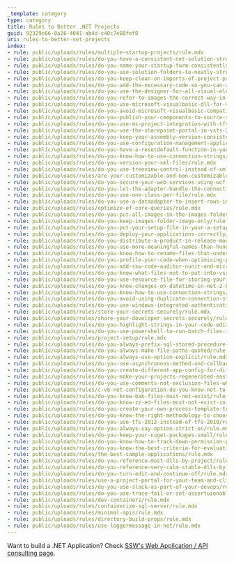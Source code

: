 ```yaml
---
_template: category
type: category
title: Rules to Better .NET Projects
guid: 92329e86-0a26-4041-ab4d-c40c7e88fef8
uri: rules-to-better-net-projects
index:
- rule: public/uploads/rules/multiple-startup-projects/rule.mdx
- rule: public/uploads/rules/do-you-have-a-consistent-net-solution-structure/rule.mdx
- rule: public/uploads/rules/do-you-name-your-startup-form-consistently/rule.mdx
- rule: public/uploads/rules/do-you-use-solution-folders-to-neatly-structure-your-solution/rule.mdx
- rule: public/uploads/rules/do-you-keep-clean-on-imports-of-project-property/rule.mdx
- rule: public/uploads/rules/do-you-add-the-necessary-code-so-you-can-always-sync-the-web-config-file/rule.mdx
- rule: public/uploads/rules/do-you-use-the-designer-for-all-visual-elements/rule.mdx
- rule: public/uploads/rules/do-you-refer-to-images-the-correct-way-in-asp-net/rule.mdx
- rule: public/uploads/rules/do-you-use-microsoft-visualbasic-dll-for-visual-basic-net-projects/rule.mdx
- rule: public/uploads/rules/do-you-avoid-microsoft-visualbasic-compatibility-dll-for-visual-basic-net-projects/rule.mdx
- rule: public/uploads/rules/do-you-publish-your-components-to-source-safe/rule.mdx
- rule: public/uploads/rules/do-you-use-ms-project-integration-with-tfs-2012/rule.mdx
- rule: public/uploads/rules/do-you-use-the-sharepoint-portal-in-vsts-2012/rule.mdx
- rule: public/uploads/rules/do-you-keep-your-assembly-version-consistent/rule.mdx
- rule: public/uploads/rules/do-you-use-configuration-management-application-block/rule.mdx
- rule: public/uploads/rules/do-you-have-a-resetdefault-function-in-your-configuration-management-application-block/rule.mdx
- rule: public/uploads/rules/do-you-know-how-to-use-connection-strings/rule.mdx
- rule: public/uploads/rules/do-you-version-your-xml-files/rule.mdx
- rule: public/uploads/rules/do-you-use-treeview-control-instead-of-xml-control/rule.mdx
- rule: public/uploads/rules/are-your-customizable-and-non-customizable-settings-in-different-files/rule.mdx
- rule: public/uploads/rules/do-you-secure-your-web-services-using-wcf-over-wse3-and-ssl/rule.mdx
- rule: public/uploads/rules/do-you-let-the-adapter-handle-the-connection-for-you/rule.mdx
- rule: public/uploads/rules/do-you-use-one-class-per-file/rule.mdx
- rule: public/uploads/rules/do-you-use-a-dataadapter-to-insert-rows-into-your-database/rule.mdx
- rule: public/uploads/rules/optimize-ef-core-queries/rule.mdx
- rule: public/uploads/rules/do-you-put-all-images-in-the-images-folder/rule.mdx
- rule: public/uploads/rules/do-you-keep-images-folder-image-only/rule.mdx
- rule: public/uploads/rules/do-you-put-your-setup-file-in-your-a-setup-folder/rule.mdx
- rule: public/uploads/rules/do-you-deploy-your-applications-correctly/rule.mdx
- rule: public/uploads/rules/do-you-distribute-a-product-in-release-mode/rule.mdx
- rule: public/uploads/rules/do-you-use-more-meaningful-names-than-hungarian-short-form/rule.mdx
- rule: public/uploads/rules/do-you-know-how-to-rename-files-that-under-sourcesafe-control/rule.mdx
- rule: public/uploads/rules/do-you-profile-your-code-when-optimising-performance/rule.mdx
- rule: public/uploads/rules/do-you-add-ssw-code-auditor-nunit-and-microsoft-fxcop-project-files-to-your-solution/rule.mdx
- rule: public/uploads/rules/do-you-know-what-files-not-to-put-into-vss/rule.mdx
- rule: public/uploads/rules/do-you-use-resource-file-for-storing-your-static-script/rule.mdx
- rule: public/uploads/rules/do-you-know-changes-on-datetime-in-net-2-0-and-net-1-1-1-0/rule.mdx
- rule: public/uploads/rules/do-you-know-how-to-use-connection-strings/rule.mdx
- rule: public/uploads/rules/do-you-avoid-using-duplicate-connection-string-in-web-config/rule.mdx
- rule: public/uploads/rules/do-you-use-windows-integrated-authentication-connection-string-in-web-config/rule.mdx
- rule: public/uploads/rules/store-your-secrets-securely/rule.mdx
- rule: public/uploads/rules/share-your-developer-secrets-securely/rule.mdx
- rule: public/uploads/rules/do-you-highlight-strings-in-your-code-editor/rule.mdx
- rule: public/uploads/rules/do-you-use-powershell-to-run-batch-files-in-visual-studio/rule.mdx
- rule: public/uploads/rules/project-setup/rule.mdx
- rule: public/uploads/rules/do-you-always-prefix-sql-stored-procedure-names-with-the-owner-in-ado-net-code/rule.mdx
- rule: public/uploads/rules/do-you-always-make-file-paths-quoted/rule.mdx
- rule: public/uploads/rules/do-you-always-use-option-explicit/rule.mdx
- rule: public/uploads/rules/do-you-use-asynchronous-method-and-callback-when-invoke-web-method/rule.mdx
- rule: public/uploads/rules/do-you-create-different-app-config-for-different-environment/rule.mdx
- rule: public/uploads/rules/do-you-make-your-projects-regenerated-easily/rule.mdx
- rule: public/uploads/rules/do-you-use-comments-not-exclusion-files-when-you-ignore-a-code-analysis-rule/rule.mdx
- rule: public/uploads/rules/c-vb-net-configuration-do-you-know-not-to-use-debug-compilation-in-production-applications/rule.mdx
- rule: public/uploads/rules/do-you-know-bak-files-must-not-exist/rule.mdx
- rule: public/uploads/rules/do-you-know-zz-ed-files-must-not-exist-in-source-control/rule.mdx
- rule: public/uploads/rules/do-you-create-your-own-process-template-to-fit-into-your-environment/rule.mdx
- rule: public/uploads/rules/do-you-know-the-right-methodology-to-choose-new-project-in-vs-2012/rule.mdx
- rule: public/uploads/rules/do-you-use-tfs-2012-instead-of-tfs-2010/rule.mdx
- rule: public/uploads/rules/do-you-always-say-option-strict-on/rule.mdx
- rule: public/uploads/rules/do-you-keep-your-nuget-packages-small/rule.mdx
- rule: public/uploads/rules/do-you-know-how-to-track-down-permission-problems/rule.mdx
- rule: public/uploads/rules/do-you-know-the-best-criteria-for-evaluating-3rd-party-software/rule.mdx
- rule: public/uploads/rules/the-best-sample-applications/rule.mdx
- rule: public/uploads/rules/do-you-reference-most-dlls-by-project/rule.mdx
- rule: public/uploads/rules/do-you-reference-very-calm-stable-dlls-by-assembly/rule.mdx
- rule: public/uploads/rules/do-you-turn-edit-and-continue-off/rule.mdx
- rule: public/uploads/rules/use-a-project-portal-for-your-team-and-client/rule.mdx
- rule: public/uploads/rules/do-you-use-slack-as-part-of-your-devops/rule.mdx
- rule: public/uploads/rules/do-you-use-trace-fail-or-set-assertuienabled-true-in-your-web-config/rule.mdx
- rule: public/uploads/rules/dev-containers/rule.mdx
- rule: public/uploads/rules/containerize-sql-server/rule.mdx
- rule: public/uploads/rules/minimal-apis/rule.mdx
- rule: public/uploads/rules/directory-build-props/rule.mdx
- rule: public/uploads/rules/use-loggermessage-in-net/rule.mdx
---
```


Want to build a .NET Application? Check [SSW's Web Application / API consulting page](https://ssw.com.au/consulting/web-applications).
